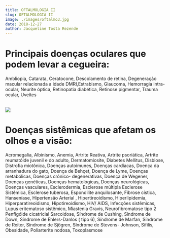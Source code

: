 ```yaml
---
title: OFTALMOLOGIA II
slug: OFTALMOLOGIA II
image: ./images/oftalmo3.jpg
date: 2018-12-27
author: Jacqueline Tosta Rezende
---
```


# Principais doenças oculares que podem levar a cegueira:

Ambliopia, Catarata, Ceratocone, Descolamento de retina, Degeneração macular relacionada a idade DMRI,Estrabismo, Glaucoma, Hemorragia intra- ocular, Neurite óptica, Retinopatia diabética, Retinose pigmentar, Trauma ocular, Uveítes<br /><br />

<div className="post-image">

![](./images/oftalmo4.jpg)

</div>

# Doenças sistêmicas que afetam os olhos e a visão:

Acromegalia,
Albinismo,
Anemia,
Artrite Reativa,
Artrite psoriática,
Artrite reumatóide juvenil e do adulto,
Dermatomiosite,
 Diabetes Mellitus,
Disbiose,
Distrofia miotônica,
Doenças autoimunes,
Doenças cardíacas,
Doença da arranhadura do gato,
Doença de Behçet,
Doença de Lyme,
Doenças metabólicas,
Doenças crônico- degenerativas,
Doença de Wegener,
Doenças genéticas,
Doenças hematológicas,
Doenças neurológicas,
Doenças vasculares,
Esclerodermia,
Esclerose múltipla
Esclerose Sistêmica,
Esclerose tuberosa,
Espondilite anquilosante,
Fibrose cística,
Hanseníase,
Hipertensão Arterial ,
Hipertireoidismo,
Hiperlipidemia,
Hiperparatireoidismo,
Hipotireoidismo,
HIV/ AIDS,
Infecções sistêmicas,
Lupus eritematoso sistêmico,
Miastenia Gravis,
Neurofibromatose tipo 2
Penfigóide cicatricial
Sarcoidose,
Síndrome de Cushing,
Síndrome de Down,
Síndrome de Ehlers-Danlos ( tipo 6),
Síndrome de Marfan,
Síndrome de Reiter, 
Síndrome de Sjögren,
Síndrome de Stevens- Johnson,
Sífilis,
Obesidade, 
Poliarterite nodosa,
Toxoplasmose


